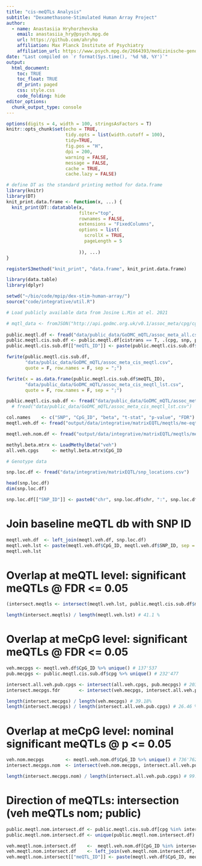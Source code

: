 ```yaml
---
title: "cis-meQTLs Analysis"
subtitle: "Dexamethasone-Stimulated Human Array Project"
author: 
  - name: Anastasiia Hryhorzhevska
    email: anastasiia_hry@psych.mpg.de
    url: https://github.com/ahryho
    affiliation: Max Planck Institute of Psychiatry
    affiliation_url: https://www.psych.mpg.de/2664393/medizinische-genomforschung
date: "Last compiled on `r format(Sys.time(), '%d %B, %Y')`"
output:
  html_document:
    toc: TRUE
    toc_float: TRUE
    df_print: paged
    css: style.css
    code_folding: hide
editor_options: 
  chunk_output_type: console
---
```


```r
options(digits = 4, width = 100, stringsAsFactors = T)
knitr::opts_chunk$set(echo = TRUE,
                      tidy.opts = list(width.cutoff = 100),
                      tidy=TRUE,
                      fig.pos = "H",
                      dpi = 200,
                      warning = FALSE, 
                      message = FALSE, 
                      cache = TRUE, 
                      cache.lazy = FALSE)

# define DT as the standard printing method for data.frame
library(knitr)
library(DT)
knit_print.data.frame <- function(x, ...) {
  knit_print(DT::datatable(x,
                           filter="top",
                           rownames = FALSE,
                           extensions = "FixedColumns",
                           options = list(
                             scrollX = TRUE,
                             pageLength = 5
                             
                           )), ...)
}

registerS3method("knit_print", "data.frame", knit_print.data.frame)

library(data.table)
library(dplyr)
```

```r
setwd("~/bio/code/mpip/dex-stim-human-array/")
source("code/integrative/util.R")
```

```r
# Load publicly available data from Josine L.Min at el. 2021

# mqtl_data <- fromJSON("http://api.godmc.org.uk/v0.1/assoc_meta/cpg/cg17242362", simplifyVector = FALSE)
 
public.meqtl.df <- fread("data/public_data/GoDMC_mQTL/assoc_meta_all.csv")
public.meqtl.cis.sub.df <- public.meqtl.df[cistrans == T, .(cpg, snp, pval)] # 71'616'458
public.meqtl.cis.sub.df[["meQTL_ID"]] <- paste(public.meqtl.cis.sub.df$cpg, public.meqtl.cis.sub.df$snp, sep = "-")

fwrite(public.meqtl.cis.sub.df, 
       "data/public_data/GoDMC_mQTL/assoc_meta_cis_meqtl.csv",
       quote = F, row.names = F, sep = ";")

fwrite(x = as.data.frame(public.meqtl.cis.sub.df$meQTL_ID), 
       "data/public_data/GoDMC_mQTL/assoc_meta_cis_meqtl_lst.csv",
       quote = F, row.names = F, sep = ";")
```

```r
public.meqtl.cis.sub.df <- fread("data/public_data/GoDMC_mQTL/assoc_meta_cis_meqtl.csv")
  # fread("data/public_data/GoDMC_mQTL/assoc_meta_cis_meqtl_lst.csv")
```

```r
col.names    <- c("SNP", "CpG_ID", "beta", "t-stat", "p-value", "FDR")
meqtl.veh.df <- fread("output/data/integrative/matrixEQTL/meqtls/me-eqtl_cis_results_06122021/me-qtl_cis_result_veh_fdr_005.csv", col.names = col.names) 

meqtl.veh.nom.df <- fread("output/data/integrative/matrixEQTL/meqtls/me-eqtl_cis_results_06122021/me-qtl_cis_result_veh.csv", col.names = col.names) 
```

```r
methyl.beta.mtrx <- LoadMethylBeta("veh")
all.veh.cpgs     <- methyl.beta.mtrx$CpG_ID
```

```r
# Genotype data

snp.loc.df <- fread("data/integrative/matrixEQTL/snp_locations.csv")

head(snp.loc.df)
dim(snp.loc.df)

snp.loc.df[["SNP_ID"]] <- paste0("chr", snp.loc.df$chr, ":", snp.loc.df$pos, ":", "SNP")
```

# Join baseline meQTL db with SNP ID
```r
meqtl.veh.df  <- left_join(meqtl.veh.df, snp.loc.df)
meqtl.veh.lst <- paste(meqtl.veh.df$CpG_ID, meqtl.veh.df$SNP_ID, sep = "-") # 6'944'026
meqtl.veh.lst
```

# Overlap at meQTL level: significant meQTLs @ FDR <= 0.05

```r
(intersect.meqtls <- intersect(meqtl.veh.lst, public.meqtl.cis.sub.df$meQTL_ID)) # 2'851'678

length(intersect.meqtls) / length(meqtl.veh.lst) # 41.1 %
```

# Overlap at meCpG level: significant meQTLs @ FDR <= 0.05
 
```r
veh.mecpgs <- meqtl.veh.df$CpG_ID %>% unique() # 137'537
pub.mecpgs <- public.meqtl.cis.sub.df$cpg %>% unique() # 232'477

intersect.all.veh.pub.cpgs <- intersect(all.veh.cpgs, pub.mecpgs) # 203'696
intersect.mecpgs.fdr       <- intersect(veh.mecpgs, intersect.all.veh.pub.cpgs) #53'891

length(intersect.mecpgs) / length(veh.mecpgs) # 39.18%
length(intersect.mecpgs) / length(intersect.all.veh.pub.cpgs) # 26.46 %
```

# Overlap at meCpG level: nominal significant meQTLs @ p <= 0.05
```r
veh.nom.mecpgs        <- meqtl.veh.nom.df$CpG_ID %>% unique() # 736'762
intersect.mecpgs.nom  <- intersect(veh.nom.mecpgs, intersect.all.veh.pub.cpgs) # 202'972

length(intersect.mecpgs.nom) / length(intersect.all.veh.pub.cpgs) # 99.64 %
```

# Direction of meQTLs: intersection (veh meQTLs nom; public)
```r
public.meqtl.nom.intersect.df <- public.meqtl.cis.sub.df[cpg %in% intersect.mecpgs.nom] # 59'400'674
public.meqtl.nom.intersect.df <- unique(public.meqtl.nom.intersect.df) # 59'400'674

veh.meqtl.nom.intersect.df    <-  meqtl.veh.nom.df[CpG_ID %in% intersect.mecpgs.nom] # 38'095'059
veh.meqtl.nom.intersect.df    <- left_join(veh.meqtl.nom.intersect.df, snp.loc.df)
veh.meqtl.nom.intersect[["meQTL_ID"]] <- paste(meqtl.veh.df$CpG_ID, meqtl.veh.df$SNP_ID, sep = "-") 
```
